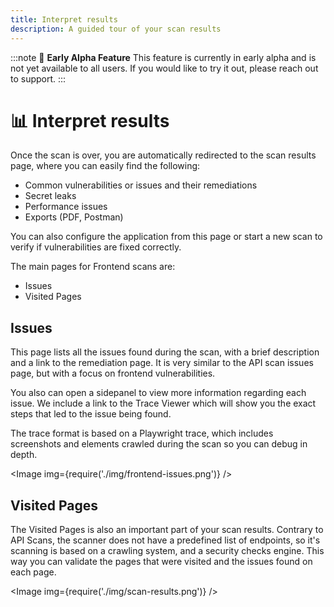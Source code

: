 ```yaml
---
title: Interpret results
description: A guided tour of your scan results
---
```



:::note
🚧 **Early Alpha Feature**
This feature is currently in early alpha and is not yet available to all users. If you would like to try it out, please reach out to support.
:::


# 📊 Interpret results

Once the scan is over, you are automatically redirected to the scan results page, where you can easily find the following:

- Common vulnerabilities or issues and their remediations
- Secret leaks
- Performance issues
- Exports (PDF, Postman)

You can also configure the application from this page or start a new scan to verify if vulnerabilities are fixed correctly.


The main pages for Frontend scans are:
- Issues
- Visited Pages


## Issues

This page lists all the issues found during the scan, with a brief description and a link to the remediation page.
It is very similar to the API scan issues page, but with a focus on frontend vulnerabilities.


You also can open a sidepanel to view more information regarding each issue.
We include a link to the Trace Viewer which will show you the exact steps that led to the issue being found.

The trace format is based on a Playwright trace, which includes screenshots and elements crawled during the scan so you can debug in depth.

<Image img={require('./img/frontend-issues.png')} />

## Visited Pages

The Visited Pages is also an important part of your scan results.
Contrary to API Scans, the scanner does not have a predefined list of endpoints, so it's scanning is based on a crawling system, and a security checks engine.
This way you can validate the pages that were visited and the issues found on each page.

<Image img={require('./img/scan-results.png')} />



